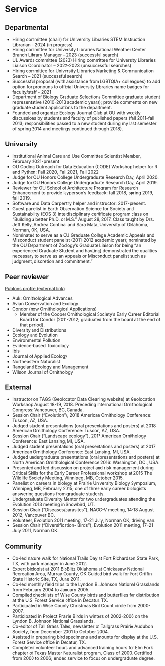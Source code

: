 # Service

## Departmental
- Hiring committee (chair) for University Libraries STEM Instruction Librarian – 2024 (in progress) 
- Hiring committee for University Libraries National Weather Center Branch Library Manager – 2023 (successful search) 
- UL Awards committee (2023) Hiring committee for University Libraries Liaison Coordinator – 2022-2023 (unsuccessful searches) 
- Hiring committee for University Libraries Marketing & Communication Search – 2021 (successful search) 
- Successful proposal (with assistance from LGBTQIA+ colleagues) to add option for pronouns to official University Libraries name badges for faculty/staff - 2021 
- Department of Biology Graduate Selections Committee graduate student representative (2010-2013 academic years); provide comments on new graduate student applications to the department. 
- Founded and organize Ecology Journal Club at OU with weekly discussions by students and faculty of published papers (fall 2011-fall 2013; responsibilities passed to a new student during my last semester of spring 2014 and meetings continued through 2018).

## University

- Institutional Animal Care and Use Committee Scientist Member, February 2021-present
- OU Coding Outreach for Data Education (CODE) Workshop helper for R and Python: Fall 2020, Fall 2021, Fall 2022.
- Judge for OU Honors College Undergraduate Research Day, April 2020.
- Judge for OU Honors College Undergraduate Research Day, April 2019. 
- Reviewer for OU School of Architecture Program for Research Enhancement to provide layperson’s feedback: fall 2018, spring 2019, fall 2019. 
- Software and Data Carpentry helper and instructor: 2017-present. 
- Guest panelist in Earth Observation Science for Society and Sustainability (EOS 3) interdisciplinary certificate program class on “Building a better Ph.D. or M.S.” August 28, 2017. Class taught by Drs. Jeff Kelly, Andrea Contina, and Sara Mata, University of Oklahoma, Norman, OK, USA.
- Nominated to serve as a OU Graduate College Academic Appeals and Misconduct student panelist (2011-2012 academic year); nominated by the OU Department of Zoology’s Graduate Liaison for being “an experienced Graduate Student and hav\[ing\] demonstrated the qualities necessary to serve as an Appeals or Misconduct panelist such as judgment, discretion and commitment.”

## Peer reviewer
[Publons profile (external link)](https://publons.com/a/1187905/)

- Auk: Ornithological Advances
- Avian Conservation and Ecology 
- Condor (now Ornithological Applications)
  - Member of the Cooper Ornithological Society's Early Career Editorial Board for Condor (2011-2012; graduated from the board at the end of that period).
- Diversity and Distributions
- Ecology and Evolution 
- Environmental Pollution 
- Evidence-based Toxicology 
- Ibis 
- Journal of Applied Ecology 
- Northeastern Naturalist 
- Rangeland Ecology and Management 
- Wilson Journal of Ornithology

## External
- Instructor on TAGS (Geolocator Data Cleaning website) at Geolocation Workshop August 18-19, 2018. Preceding International Ornithological Congress: Vancouver, BC, Canada. 
- Session Chair (“Evolution”), 2018 American Ornithology Conference: Tuscon, AZ, USA.
- Judged student presentations (oral presentations and posters) at 2018 American Ornithology Conference: Tuscon, AZ, USA.
- Session Chair (“Landscape ecology”), 2017 American Ornithology Conference: East Lansing, MI, USA. 
- Judged student presentations (oral presentations and posters) at 2017 American Ornithology Conference: East Lansing, MI, USA. 
- Judged undergraduate presentations (oral presentations and posters) at North American Ornithological Conference 2016: Washington, DC., USA. 
- Presented and led discussion on project and risk management during Critical Skills for the Early Career Professional workshop at 2015 The Wildlife Society Meeting, Winnipeg, MB, October 2015. 
- Panelist on careers in biology at Prairie University Biology Symposium, Winnipeg, MB, February 2015; one of three early career biologists answering questions from graduate students. 
- Undergraduate Diversity Mentor for two undergraduates attending the Evolution 2013 meeting in Snowbird, UT. 
- Session Chair (“Diseases/parasites”), NAOC-V meeting, 14-18 August 2012, Vancouver BC. 
- Volunteer, Evolution 2011 meeting, 17-21 July, Norman OK; driving van. 
- Session Chair (“Diversification- Birds”), Evolution 2011 meeting, 17-21 July 2011, Norman OK. 

## Community
- Co-led nature walk for National Trails Day at Fort Richardson State Park, TX, with park manager in June 2012.
- Expert biologist at 2011 BioBlitz Oklahoma at Chickasaw National Recreation Area, Murray County, OK Guided bird walk for Fort Griffin State Historic Site, TX, June 2011.
- Co-led monthly field trips to the Lyndon B. Johnson National Grasslands from February 2004 to January 2005. 
- Compiled checklists of Wise County birds and butterflies for distribution at the U.S. Forest Service office in Decatur, TX. 
- Participated in Wise County Christmas Bird Count circle from 2000-2007. 
- Participated in Project Prairie Birds in winters of 2002-2006 on the Lyndon B. Johnson National Grasslands. 
- Co-editor of Tall Grass Tales, newsletter of Tallgrass Prairie Audubon Society, from December 2001 to October 2004.
- Assisted in preparing bird specimens and mounts for display at the U.S. Forest Service office in Decatur, TX. 
- Completed volunteer hours and advanced training hours for Elm Fork chapter of Texas Master Naturalist program, Class of 2000. Certified from 2000 to 2006; ended service to focus on undergraduate degree. 